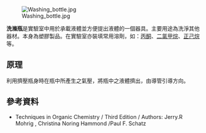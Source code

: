 [[File:Washing_bottle.jpg|thumb]]


'''洗滌瓶'''是實驗室中用於承載液體並方便提出液體的一個器具。主要用途為洗淨其他器材。本身為塑膠製品。在實驗室亦裝填常用溶劑，如：[[丙酮|丙酮]]、[[二氯甲烷|二氯甲烷]]、[[正己烷|正己烷]]等。

==原理==
利用擠壓瓶身時在瓶中所產生之氣壓，將瓶中之液體擠出，由導管引導方向。


==參考資料==
* Techniques in Organic Chemistry / Third Edition / Authors: Jerry.R Mohrig , Christina Noring Hammond /Paul F. Schatz

{{實驗室設備}}

{{chemistry-stub}}